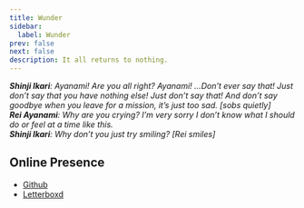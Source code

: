 ```yaml
---
title: Wunder
sidebar:
  label: Wunder
prev: false
next: false
description: It all returns to nothing.
---
```



<CardGrid>
  <LinkCard title="Recently changed" href="/recent/" />
  <LinkCard title="Alphabetical index" href="/alphabetical/" />
  <LinkCard title="Tags" href="/tags/" />
  <LinkCard title="Graph" href="/graph/" />
</CardGrid>

***Shinji Ikari**: Ayanami! Are you all right? Ayanami! …Don’t ever say that! Just don’t say that you have nothing else! Just don’t say that! And don’t say goodbye when you leave for a mission, it’s just too sad. [sobs quietly]<br>
**Rei Ayanami**: Why are you crying? I’m very sorry I don’t know what I should do or feel at a time like this.<br>
**Shinji Ikari**: Why don’t you just try smiling?
[Rei smiles]*
## Online Presence
- [Github](https://github.com/stardoom4)
- [Letterboxd](https://letterboxd.com/Celestialentity/)

